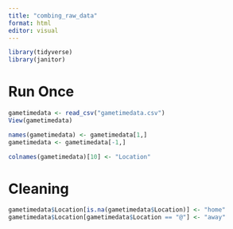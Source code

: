 ```yaml
---
title: "combing_raw_data"
format: html
editor: visual
---
```

```r
library(tidyverse)
library(janitor)
```

# Run Once
```r
gametimedata <- read_csv("gametimedata.csv")
View(gametimedata)
```

```r
names(gametimedata) <- gametimedata[1,]
gametimedata <- gametimedata[-1,]
```

```r
colnames(gametimedata)[10] <- "Location"
```

# Cleaning
```r
gametimedata$Location[is.na(gametimedata$Location)] <- "home"
gametimedata$Location[gametimedata$Location == "@"] <- "away"
```

